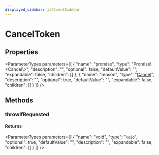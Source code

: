 ```yaml
---
displayed_sidebar: jsClientSidebar
---
```



# CancelToken

## Properties

<ParameterTypes parameters={[
  {
    "name": "promise",
    "type": "Promise\\&#60;Cancel\\&#62;",
    "description": "",
    "optional": false,
    "defaultValue": "",
    "expandable": false,
    "children": []
  },
  {
    "name": "reason",
    "type": "[Cancel](internal.Cancel.mdx)",
    "description": "",
    "optional": true,
    "defaultValue": "",
    "expandable": false,
    "children": []
  }
]} />

## Methods

### throwIfRequested

#### Returns

<ParameterTypes parameters={[
  {
    "name": "void",
    "type": "`void`",
    "optional": true,
    "defaultValue": "",
    "description": "",
    "expandable": false,
    "children": []
  }
]} />
